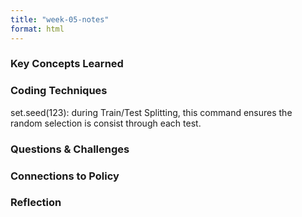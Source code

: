 ```yaml
---
title: "week-05-notes"
format: html
---
```


### Key Concepts Learned  


### Coding Techniques
set.seed(123): during Train/Test Splitting, this command ensures the random selection is consist through each test.

### Questions & Challenges
 

### Connections to Policy
  

### Reflection
